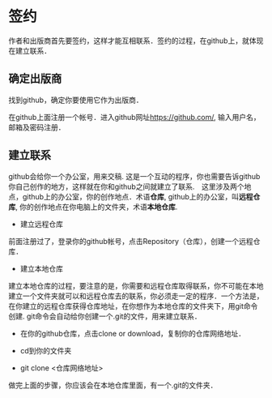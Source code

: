

# 签约

作者和出版商首先要签约，这样才能互相联系．签约的过程，在github上，就体现在建立联系．

## 确定出版商

找到github，确定你要使用它作为出版商．

在github上面注册一个帐号．进入github网址<https://github.com/>, 输入用户名，邮箱及密码注册．

## 建立联系

github会给你一个办公室，用来交稿. 这是一个互动的程序，你也需要告诉github你自己创作的地方，这样就在你和github之间就建立了联系.　这里涉及两个地点，github上的办公室，你的创作地点．术语**仓库**, github上的办公室，叫**远程仓库**, 你的创作地点在你电脑上的文件夹，术语**本地仓库**.

* 建立远程仓库

前面注册过了，登录你的github帐号，点击Repository（仓库），创建一个远程仓库．

* 建立本地仓库

建立本地仓库的过程，要注意的是，你需要和远程仓库取得联系，你不可能在本地建立一个文件夹就可以和远程仓库去的联系，你必须走一定的程序．一个方法是，在你建立的远程仓库获得仓库地址，在你想作为本地仓库的文件夹下，用git命令创建. git命令会自动给你创建一个.git的文件，用来建立联系．

  * 在你的github仓库，点击clone or download，复制你的仓库网络地址．

  * cd到你的文件夹

  * git clone <仓库网络地址>

做完上面的步骤，你应该会在本地仓库里面，有一个.git的文件夹．



